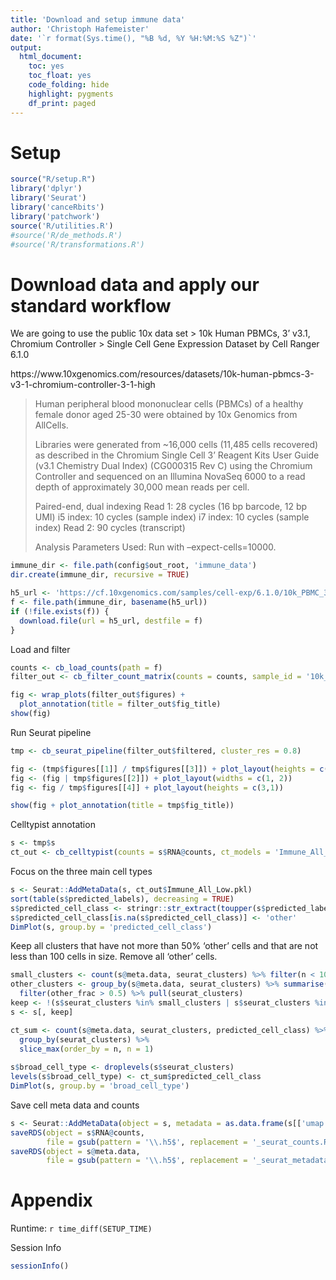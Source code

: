 ```yaml
---
title: 'Download and setup immune data'
author: 'Christoph Hafemeister'
date: '`r format(Sys.time(), "%B %d, %Y %H:%M:%S %Z")`'
output:
  html_document: 
    toc: yes
    toc_float: yes
    code_folding: hide
    highlight: pygments
    df_print: paged
---
```


# Setup

```r
source("R/setup.R")
library('dplyr')
library('Seurat')
library('canceRbits')
library('patchwork')
source('R/utilities.R')
#source('R/de_methods.R')
#source('R/transformations.R')
```

# Download data and apply our standard workflow

We are going to use the public 10x data set
> 10k Human PBMCs, 3' v3.1, Chromium Controller
> Single Cell Gene Expression Dataset by Cell Ranger 6.1.0

https://www.10xgenomics.com/resources/datasets/10k-human-pbmcs-3-v3-1-chromium-controller-3-1-high

> Human peripheral blood mononuclear cells (PBMCs) of a healthy female donor aged 25-30 were obtained by 10x Genomics from AllCells.
> 
> Libraries were generated from ~16,000 cells (11,485 cells recovered) as described in the Chromium Single Cell 3' Reagent Kits User Guide (v3.1 Chemistry Dual Index) (CG000315 Rev C) using the Chromium Controller and sequenced on an Illumina NovaSeq 6000 to a read depth of approximately 30,000 mean reads per cell.
> 
> Paired-end, dual indexing Read 1: 28 cycles (16 bp barcode, 12 bp UMI) i5 index: 10 cycles (sample index) i7 index: 10 cycles (sample index) Read 2: 90 cycles (transcript)
> 
> Analysis Parameters Used: Run with --expect-cells=10000.

```r
immune_dir <- file.path(config$out_root, 'immune_data')
dir.create(immune_dir, recursive = TRUE)

h5_url <- 'https://cf.10xgenomics.com/samples/cell-exp/6.1.0/10k_PBMC_3p_nextgem_Chromium_Controller/10k_PBMC_3p_nextgem_Chromium_Controller_filtered_feature_bc_matrix.h5'
f <- file.path(immune_dir, basename(h5_url))
if (!file.exists(f)) {
  download.file(url = h5_url, destfile = f)
}
```
Load and filter

```r
counts <- cb_load_counts(path = f)
filter_out <- cb_filter_count_matrix(counts = counts, sample_id = '10k_PBMC')
```

```r
fig <- wrap_plots(filter_out$figures) +
  plot_annotation(title = filter_out$fig_title)
show(fig)
```

Run Seurat pipeline

```r
tmp <- cb_seurat_pipeline(filter_out$filtered, cluster_res = 0.8)
```


```r
fig <- (tmp$figures[[1]] / tmp$figures[[3]]) + plot_layout(heights = c(3,2))
fig <- (fig | tmp$figures[[2]]) + plot_layout(widths = c(1, 2))
fig <- fig / tmp$figures[[4]] + plot_layout(heights = c(3,1))

show(fig + plot_annotation(title = tmp$fig_title))
```

Celltypist annotation


```r
s <- tmp$s
ct_out <- cb_celltypist(counts = s$RNA@counts, ct_models = 'Immune_All_Low.pkl')
```

Focus on the three main cell types

```r
s <- Seurat::AddMetaData(s, ct_out$Immune_All_Low.pkl)
sort(table(s$predicted_labels), decreasing = TRUE)
s$predicted_cell_class <- stringr::str_extract(toupper(s$predicted_labels), pattern = '(?<!I)T CELLS|MONOCYTES|B CELLS')
s$predicted_cell_class[is.na(s$predicted_cell_class)] <- 'other'
DimPlot(s, group.by = 'predicted_cell_class')
```

Keep all clusters that have not more than 50% 'other' cells and that are not less than 100 cells in size. Remove all 'other' cells.
```r
small_clusters <- count(s@meta.data, seurat_clusters) %>% filter(n < 100) %>% pull(seurat_clusters)
other_clusters <- group_by(s@meta.data, seurat_clusters) %>% summarise(other_frac = sum(predicted_cell_class == 'other') / n()) %>%
  filter(other_frac > 0.5) %>% pull(seurat_clusters)
keep <- !(s$seurat_clusters %in% small_clusters | s$seurat_clusters %in% other_clusters) & s$predicted_cell_class != 'other'
s <- s[, keep]

ct_sum <- count(s@meta.data, seurat_clusters, predicted_cell_class) %>%
  group_by(seurat_clusters) %>%
  slice_max(order_by = n, n = 1)
  
s$broad_cell_type <- droplevels(s$seurat_clusters)
levels(s$broad_cell_type) <- ct_sum$predicted_cell_class
DimPlot(s, group.by = 'broad_cell_type')
```

Save cell meta data and counts

```r
s <- Seurat::AddMetaData(object = s, metadata = as.data.frame(s[['umap']]@cell.embeddings))
saveRDS(object = s$RNA@counts, 
        file = gsub(pattern = '\\.h5$', replacement = '_seurat_counts.Rds', x = f))
saveRDS(object = s@meta.data, 
        file = gsub(pattern = '\\.h5$', replacement = '_seurat_metadata.Rds', x = f))
```


# Appendix

Runtime: `r time_diff(SETUP_TIME)`

Session Info
```r
sessionInfo()
```
